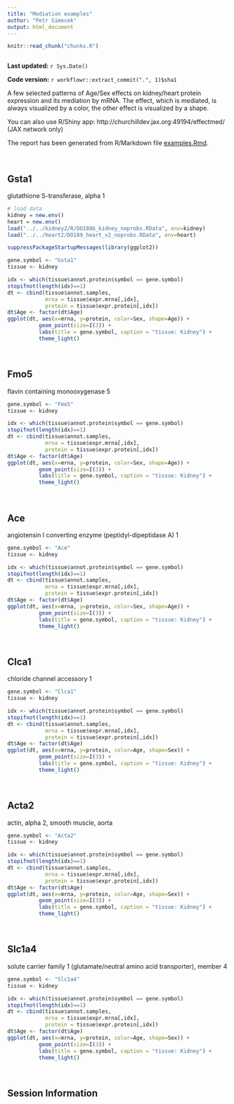 ```yaml
---
title: "Mediation examples"
author: "Petr Simecek"
output: html_document
---
```


```r
knitr::read_chunk("chunks.R")
```

```r
```

**Last updated:** `r Sys.Date()`

**Code version:** `r workflowr::extract_commit(".", 1)$sha1`


A few selected patterns of Age/Sex effects on kidney/heart protein expression and its mediation by mRNA. The effect, which is mediated, is always visualized by a color, the other effect is visualized by a shape.

You can also use R/Shiny app: http://churchilldev.jax.org:49194/effectmed/ (JAX network only)

The report has been generated from R/Markdown file [examples.Rmd](https://github.com/simecek/TheAgingProteome/blob/master/analysis/examples.Rmd).

\ 

## Gsta1

glutathione S-transferase, alpha 1

```r
# load data
kidney = new.env()
heart = new.env()
load("../../kidney2/R/DO188b_kidney_noprobs.RData", env=kidney)
load("../../heart2/DO189_heart_v2_noprobs.RData", env=heart)

suppressPackageStartupMessages(library(ggplot2))

gene.symbol <- "Gsta1"
tissue <- kidney

idx <- which(tissue$annot.protein$symbol == gene.symbol)
stopifnot(length(idx)==1)
dt <- cbind(tissue$annot.samples, 
            mrna = tissue$expr.mrna[,idx], 
            protein = tissue$expr.protein[,idx])
dt$Age <- factor(dt$Age)
ggplot(dt, aes(x=mrna, y=protein, color=Sex, shape=Age)) +
          geom_point(size=I(3)) +
          labs(title = gene.symbol, caption = "tissue: Kidney") +
          theme_light()
```

\ 

## Fmo5

flavin containing monooxygenase 5

```r
gene.symbol <- "Fmo5"
tissue <- kidney

idx <- which(tissue$annot.protein$symbol == gene.symbol)
stopifnot(length(idx)==1)
dt <- cbind(tissue$annot.samples, 
            mrna = tissue$expr.mrna[,idx], 
            protein = tissue$expr.protein[,idx])
dt$Age <- factor(dt$Age)
ggplot(dt, aes(x=mrna, y=protein, color=Sex, shape=Age)) +
          geom_point(size=I(3)) +
          labs(title = gene.symbol, caption = "tissue: Kidney") +
          theme_light()
```

\ 

## Ace

angiotensin I converting enzyme (peptidyl-dipeptidase A) 1

```r
gene.symbol <- "Ace"
tissue <- kidney

idx <- which(tissue$annot.protein$symbol == gene.symbol)
stopifnot(length(idx)==1)
dt <- cbind(tissue$annot.samples, 
            mrna = tissue$expr.mrna[,idx], 
            protein = tissue$expr.protein[,idx])
dt$Age <- factor(dt$Age)
ggplot(dt, aes(x=mrna, y=protein, color=Sex, shape=Age)) +
          geom_point(size=I(3)) +
          labs(title = gene.symbol, caption = "tissue: Kidney") +
          theme_light()
```

\ 

## Clca1

chloride channel accessory 1

```r
gene.symbol <- "Clca1"
tissue <- kidney

idx <- which(tissue$annot.protein$symbol == gene.symbol)
stopifnot(length(idx)==1)
dt <- cbind(tissue$annot.samples, 
            mrna = tissue$expr.mrna[,idx], 
            protein = tissue$expr.protein[,idx])
dt$Age <- factor(dt$Age)
ggplot(dt, aes(x=mrna, y=protein, color=Age, shape=Sex)) +
          geom_point(size=I(3)) +
          labs(title = gene.symbol, caption = "tissue: Kidney") +
          theme_light()
```

\ 

## Acta2

actin, alpha 2, smooth muscle, aorta

```r
gene.symbol <- "Acta2"
tissue <- kidney

idx <- which(tissue$annot.protein$symbol == gene.symbol)
stopifnot(length(idx)==1)
dt <- cbind(tissue$annot.samples, 
            mrna = tissue$expr.mrna[,idx], 
            protein = tissue$expr.protein[,idx])
dt$Age <- factor(dt$Age)
ggplot(dt, aes(x=mrna, y=protein, color=Age, shape=Sex)) +
          geom_point(size=I(3)) +
          labs(title = gene.symbol, caption = "tissue: Kidney") +
          theme_light()
```

\ 

## Slc1a4

solute carrier family 1 (glutamate/neutral amino acid transporter), member 4

```r
gene.symbol <- "Slc1a4"
tissue <- kidney

idx <- which(tissue$annot.protein$symbol == gene.symbol)
stopifnot(length(idx)==1)
dt <- cbind(tissue$annot.samples, 
            mrna = tissue$expr.mrna[,idx], 
            protein = tissue$expr.protein[,idx])
dt$Age <- factor(dt$Age)
ggplot(dt, aes(x=mrna, y=protein, color=Age, shape=Sex)) +
          geom_point(size=I(3)) +
          labs(title = gene.symbol, caption = "tissue: Kidney") +
          theme_light()
```

\ 

## Session Information

```r
```
